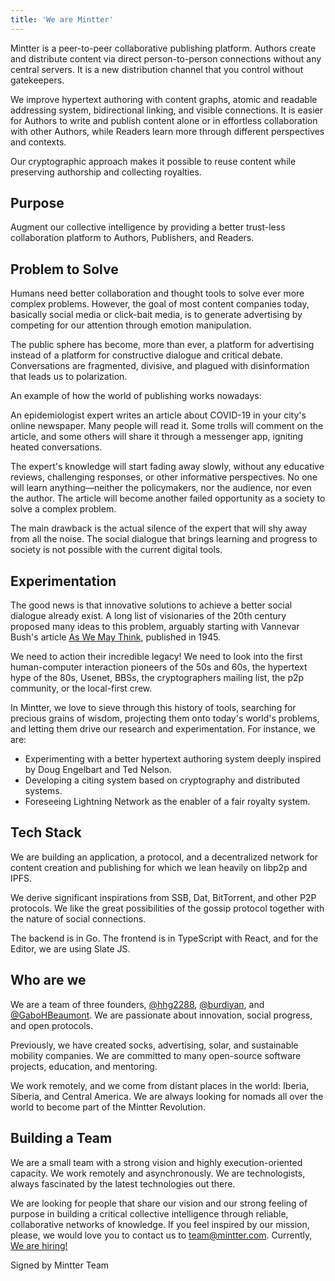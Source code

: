 ```yaml
---
title: 'We are Mintter'
---
```

Mintter is a peer-to-peer collaborative publishing platform. Authors create and distribute content via direct person-to-person connections without any central servers. It is a new distribution channel that you control without gatekeepers.

We improve hypertext authoring with content graphs, atomic and readable addressing system, bidirectional linking, and visible connections. It is easier for Authors to write and publish content alone or in effortless collaboration with other Authors, while Readers learn more through different perspectives and contexts.

Our cryptographic approach makes it possible to reuse content while preserving authorship and collecting royalties.

## Purpose

Augment our collective intelligence by providing a better trust-less collaboration platform to Authors, Publishers, and Readers.

## Problem to Solve

Humans need better collaboration and thought tools to solve ever more complex problems. However, the goal of most content companies today, basically social media or click-bait media, is to generate advertising by competing for our attention through emotion manipulation.

The public sphere has become, more than ever, a platform for advertising instead of a platform for constructive dialogue and critical debate. Conversations are fragmented, divisive, and plagued with disinformation that leads us to polarization.

An example of how the world of publishing works nowadays:

An epidemiologist expert writes an article about COVID-19 in your city's online newspaper. Many people will read it. Some trolls will comment on the article, and some others will share it through a messenger app, igniting heated conversations.

The expert's knowledge will start fading away slowly, without any educative reviews, challenging responses, or other informative perspectives. No one will learn anything—neither the policymakers, nor the audience, nor even the author. The article will become another failed opportunity as a society to solve a complex problem.

The main drawback is the actual silence of the expert that will shy away from all the noise. The social dialogue that brings learning and progress to society is not possible with the current digital tools.

## Experimentation

The good news is that innovative solutions to achieve a better social dialogue already exist. A long list of visionaries of the 20th century proposed many ideas to this problem, arguably starting with Vannevar Bush's article <a href="https://www.theatlantic.com/magazine/archive/1945/07/as-we-may-think/303881/" target="_blank" >As We May Think</a>, published in 1945.

We need to action their incredible legacy! We need to look into the first human-computer interaction pioneers of the 50s and 60s, the hypertext hype of the 80s, Usenet, BBSs, the cryptographers mailing list, the p2p community, or the local-first crew.

In Mintter, we love to sieve through this history of tools, searching for precious grains of wisdom, projecting them onto today's world's problems, and letting them drive our research and experimentation. For instance, we are:

- Experimenting with a better hypertext authoring system deeply inspired by Doug Engelbart and Ted Nelson.
- Developing a citing system based on cryptography and distributed systems.
- Foreseeing Lightning Network as the enabler of a fair royalty system.

## Tech Stack

We are building an application, a protocol, and a decentralized network for content creation and publishing for which we lean heavily on libp2p and IPFS.

We derive significant inspirations from SSB, Dat, BitTorrent, and other P2P protocols. We like the great possibilities of the gossip protocol together with the nature of social connections.

The backend is in Go. The frontend is in TypeScript with React, and for the Editor, we are using Slate JS.

## Who are we
We are a team of three founders, [@hhg2288](https://twitter.com/hhg2288), [@burdiyan](https://twitter.com/burdiyan), and [@GaboHBeaumont](https://twitter.com/GaboHBeaumont). We are passionate about innovation, social progress, and open protocols.

Previously, we have created socks, advertising, solar, and sustainable mobility companies. We are committed to many open-source software projects, education, and mentoring.

We work remotely, and we come from distant places in the world: Iberia, Siberia, and Central America. We are always looking for nomads all over the world to become part of the Mintter Revolution.

## Building a Team
We are a small team with a strong vision and highly execution-oriented capacity. We work remotely and asynchronously. We are technologists, always fascinated by the latest technologies out there.

We are looking for people that share our vision and our strong feeling of purpose in building a critical collective intelligence through reliable, collaborative networks of knowledge. If you feel inspired by our mission, please, we would love you to contact us to team@mintter.com. Currently, [We are hiring!](/hiring) 

Signed by Mintter Team
